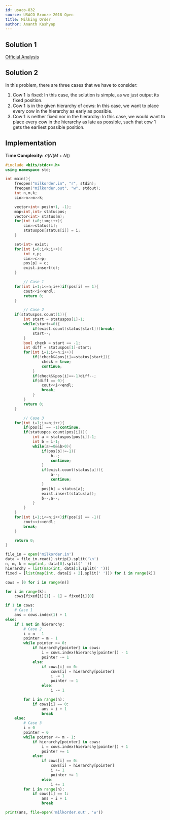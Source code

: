 ```yaml
---
id: usaco-832
source: USACO Bronze 2018 Open
title: Milking Order
author: Ananth Kashyap
---
```


## Solution 1

[Official Analysis](http://www.usaco.org/current/data/sol_milkorder_bronze_open18.html)

## Solution 2

In this problem, there are three cases that we have to consider:
1. Cow $1$ is fixed: In this case, the solution is simple, as we just output its fixed position.
2. Cow $1$ is in the given hierarchy of cows: In this case, we want to place every cow in the hierarchy as early as possible.
3. Cow $1$ is neither fixed nor in the hierarchy: In this case, we would want to place every cow in the hierarchy as late as possible, such that cow $1$ gets the earliest possible position.

## Implementation

**Time Complexity:** $\mathcal{O}(N(M + N))$

<LanguageSection>

<CPPSection>

```cpp
#include <bits/stdc++.h>
using namespace std;

int main(){
	freopen("milkorder.in", "r", stdin);
	freopen("milkorder.out", "w", stdout);
	int n,m,k;
	cin>>n>>m>>k;

	vector<int> pos(n+1, -1);
	map<int,int> statuspos;
	vector<int> status(m);
	for(int i=0;i<m;i++){
		cin>>status[i];
		statuspos[status[i]] = i;
	}

	set<int> exist;
	for(int i=0;i<k;i++){
		int c,p;
		cin>>c>>p;
		pos[p] = c;
		exist.insert(c);
	}

		// Case 1
	for(int i=1;i<=n;i++)if(pos[i] == 1){
		cout<<i<<endl;
		return 0;
	}

		// Case 2
	if(statuspos.count(1)){
		int start = statuspos[1]-1;
		while(start>=0){
			if(exist.count(status[start]))break;
			start--;
		}
		bool check = start == -1;
		int diff = statuspos[1]-start;
		for(int i=1;i<=n;i++){
			if(!check&&pos[i]==status[start]){
				check = true;
				continue;
			}
			if(check&&pos[i]==-1)diff--;
			if(diff == 0){
				cout<<i<<endl;
				break;
			}
		}
		return 0;
	}

		// Case 3
	for(int i=1;i<=n;i++){
		if(pos[i] == -1)continue;
		if(statuspos.count(pos[i])){
			int a = statuspos[pos[i]]-1;
			int b = i-1;
			while(a>=0&&b>0){
				if(pos[b]!=-1){
					b--;
					continue;
				}
				if(exist.count(status[a])){
					a--;
					continue;
				}
				pos[b] = status[a];
				exist.insert(status[a]);
				b--;a--;
			}
		}
	}
	for(int i=1;i<=n;i++)if(pos[i] == -1){
		cout<<i<<endl;
		break;
	}

	return 0;
}
```

</CPPSection>

<PySection>

```py
file_in = open('milkorder.in')
data = file_in.read().strip().split('\n')
n, m, k = map(int, data[0].split(' '))
hierarchy = list(map(int, data[1].split(' ')))
fixed = [list(map(int, data[i + 2].split(' '))) for i in range(k)]

cows = [0 for i in range(n)]

for i in range(k):
  	cows[fixed[i][1] - 1] = fixed[i][0]

if 1 in cows:
	# Case 1
 	ans = cows.index(1) + 1
else:
	if 1 not in hierarchy:
		# Case 2
		i = n - 1
		pointer = m - 1
		while pointer >= 0:
			if hierarchy[pointer] in cows:
				i = cows.index(hierarchy[pointer]) - 1
				pointer -= 1
			else:
				if cows[i] == 0:
					cows[i] = hierarchy[pointer]
					i -= 1
					pointer -= 1
				else:
					i -= 1

		for i in range(n):
			if cows[i] == 0:
				ans = i + 1
				break
	else:
		# Case 3
		i = 0
		pointer = 0
		while pointer <= m - 1:
			if hierarchy[pointer] in cows:
				i = cows.index(hierarchy[pointer]) + 1
				pointer += 1
			else:
				if cows[i] == 0:
					cows[i] = hierarchy[pointer]
					i += 1
					pointer += 1
				else:
					i += 1
		for i in range(n):
			if cows[i] == 1:
				ans = i + 1
				break

print(ans, file=open('milkorder.out', 'w'))
```

</PySection>

</LanguageSection>
